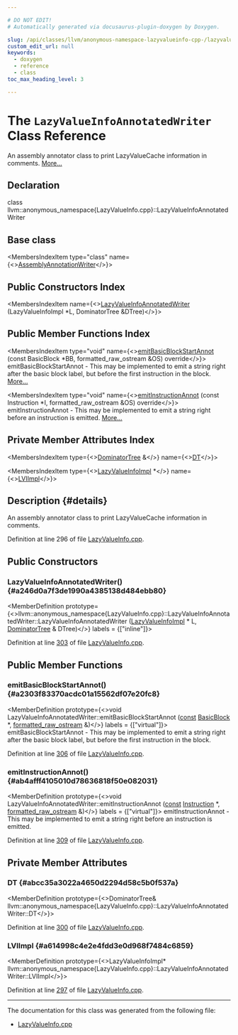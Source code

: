 ```yaml
---

# DO NOT EDIT!
# Automatically generated via docusaurus-plugin-doxygen by Doxygen.

slug: /api/classes/llvm/anonymous-namespace-lazyvalueinfo-cpp-/lazyvalueinfoannotatedwriter
custom_edit_url: null
keywords:
  - doxygen
  - reference
  - class
toc_max_heading_level: 3

---
```





# The `LazyValueInfoAnnotatedWriter` Class Reference

<DoxygenPage pluginConfig={pluginConfig}>

An assembly annotator class to print LazyValueCache information in comments. <a href="#details">More...</a>

## Declaration

<CodeBlock>class llvm::anonymous_namespace{LazyValueInfo.cpp}::LazyValueInfoAnnotatedWriter</CodeBlock>

## Base class

<MembersIndex>

<MembersIndexItem
  type="class"
  name={<><a href="/docs/api/classes/llvm/assemblyannotationwriter">AssemblyAnnotationWriter</a></>}>
</MembersIndexItem>

</MembersIndex>

## Public Constructors Index

<MembersIndex>

<MembersIndexItem
  name={<><a href="#a246d0a7f3de1990a4385138d484ebb80">LazyValueInfoAnnotatedWriter</a> (LazyValueInfoImpl &#42;L, DominatorTree &amp;DTree)</>}>
</MembersIndexItem>

</MembersIndex>

## Public Member Functions Index

<MembersIndex>

<MembersIndexItem
  type="void"
  name={<><a href="#a2303f83370acdc01a15562df07e20fc8">emitBasicBlockStartAnnot</a> (const BasicBlock &#42;BB, formatted&#95;raw&#95;ostream &amp;OS) override</>}>
emitBasicBlockStartAnnot - This may be implemented to emit a string right after the basic block label, but before the first instruction in the block. <a href="#a2303f83370acdc01a15562df07e20fc8">More...</a>
</MembersIndexItem>

<MembersIndexItem
  type="void"
  name={<><a href="#ab4afff4105010d78636818f50e082031">emitInstructionAnnot</a> (const Instruction &#42;I, formatted&#95;raw&#95;ostream &amp;OS) override</>}>
emitInstructionAnnot - This may be implemented to emit a string right before an instruction is emitted. <a href="#ab4afff4105010d78636818f50e082031">More...</a>
</MembersIndexItem>

</MembersIndex>

## Private Member Attributes Index

<MembersIndex>

<MembersIndexItem
  type={<><a href="/docs/api/classes/llvm/dominatortree">DominatorTree</a> &amp;</>}
  name={<><a href="#abcc35a3022a4650d2294d58c5b0f537a">DT</a></>}>
</MembersIndexItem>

<MembersIndexItem
  type={<><a href="/docs/api/classes/llvm/lazyvalueinfoimpl">LazyValueInfoImpl</a> &#42;</>}
  name={<><a href="#a614998c4e2e4fdd3e0d968f7484c6859">LVIImpl</a></>}>
</MembersIndexItem>

</MembersIndex>

## Description {#details}

An assembly annotator class to print LazyValueCache information in comments.

Definition at line 296 of file <a href="/docs/api/files/lib/lib/analysis/lazyvalueinfo-cpp">LazyValueInfo.cpp</a>.

<SectionDefinition>

## Public Constructors

### LazyValueInfoAnnotatedWriter() {#a246d0a7f3de1990a4385138d484ebb80}

<MemberDefinition
  prototype={<>llvm::anonymous&#95;namespace&#123;LazyValueInfo.cpp&#125;::LazyValueInfoAnnotatedWriter::LazyValueInfoAnnotatedWriter (<a href="/docs/api/classes/llvm/lazyvalueinfoimpl">LazyValueInfoImpl</a> &#42; L, <a href="/docs/api/classes/llvm/dominatortree">DominatorTree</a> &amp; DTree)</>}
  labels = {["inline"]}>

Definition at line <a href="/docs/api/files/lib/lib/analysis/lazyvalueinfo-cpp/#l00303">303</a> of file <a href="/docs/api/files/lib/lib/analysis/lazyvalueinfo-cpp">LazyValueInfo.cpp</a>.
</MemberDefinition>

</SectionDefinition>

<SectionDefinition>

## Public Member Functions

### emitBasicBlockStartAnnot() {#a2303f83370acdc01a15562df07e20fc8}

<MemberDefinition
  prototype={<>void LazyValueInfoAnnotatedWriter::emitBasicBlockStartAnnot (<a href="/docs/api/files/lib/lib/target/lib/target/aarch64/aarch64promoteconstant-cpp/#a90f8350fecae261c25be85d38b451bff">const</a> <a href="/docs/api/classes/llvm/basicblock">BasicBlock</a> &#42;, <a href="/docs/api/classes/llvm/formatted-raw-ostream">formatted&#95;raw&#95;ostream</a> &amp;)</>}
  labels = {["virtual"]}>
emitBasicBlockStartAnnot - This may be implemented to emit a string right after the basic block label, but before the first instruction in the block.

Definition at line <a href="/docs/api/files/lib/lib/analysis/lazyvalueinfo-cpp/#l00306">306</a> of file <a href="/docs/api/files/lib/lib/analysis/lazyvalueinfo-cpp">LazyValueInfo.cpp</a>.
</MemberDefinition>

### emitInstructionAnnot() {#ab4afff4105010d78636818f50e082031}

<MemberDefinition
  prototype={<>void LazyValueInfoAnnotatedWriter::emitInstructionAnnot (<a href="/docs/api/files/lib/lib/target/lib/target/aarch64/aarch64promoteconstant-cpp/#a90f8350fecae261c25be85d38b451bff">const</a> <a href="/docs/api/classes/llvm/instruction">Instruction</a> &#42;, <a href="/docs/api/classes/llvm/formatted-raw-ostream">formatted&#95;raw&#95;ostream</a> &amp;)</>}
  labels = {["virtual"]}>
emitInstructionAnnot - This may be implemented to emit a string right before an instruction is emitted.

Definition at line <a href="/docs/api/files/lib/lib/analysis/lazyvalueinfo-cpp/#l00309">309</a> of file <a href="/docs/api/files/lib/lib/analysis/lazyvalueinfo-cpp">LazyValueInfo.cpp</a>.
</MemberDefinition>

</SectionDefinition>

<SectionDefinition>

## Private Member Attributes

### DT {#abcc35a3022a4650d2294d58c5b0f537a}

<MemberDefinition
  prototype={<>DominatorTree&amp; llvm::anonymous&#95;namespace&#123;LazyValueInfo.cpp&#125;::LazyValueInfoAnnotatedWriter::DT</>}>

Definition at line <a href="/docs/api/files/lib/lib/analysis/lazyvalueinfo-cpp/#l00300">300</a> of file <a href="/docs/api/files/lib/lib/analysis/lazyvalueinfo-cpp">LazyValueInfo.cpp</a>.
</MemberDefinition>

### LVIImpl {#a614998c4e2e4fdd3e0d968f7484c6859}

<MemberDefinition
  prototype={<>LazyValueInfoImpl&#42; llvm::anonymous&#95;namespace&#123;LazyValueInfo.cpp&#125;::LazyValueInfoAnnotatedWriter::LVIImpl</>}>

Definition at line <a href="/docs/api/files/lib/lib/analysis/lazyvalueinfo-cpp/#l00297">297</a> of file <a href="/docs/api/files/lib/lib/analysis/lazyvalueinfo-cpp">LazyValueInfo.cpp</a>.
</MemberDefinition>

</SectionDefinition>

<hr/>

The documentation for this class was generated from the following file:

<ul>
<li><a href="/docs/api/files/lib/lib/analysis/lazyvalueinfo-cpp">LazyValueInfo.cpp</a></li>
</ul>

</DoxygenPage>
